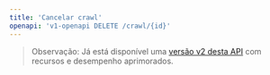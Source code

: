 ```yaml
---
title: 'Cancelar crawl'
openapi: 'v1-openapi DELETE /crawl/{id}'
---
```


> Observação: Já está disponível uma [versão v2 desta API](/pt-BR/api-reference/endpoint/crawl-delete) com recursos e desempenho aprimorados.